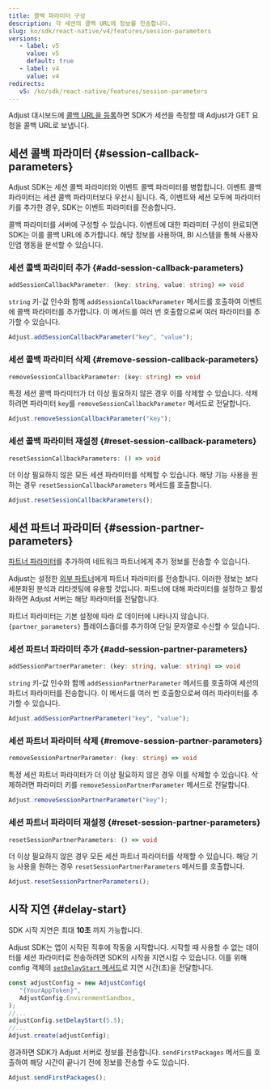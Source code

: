 ```yaml
---
title: 콜백 파라미터 구성
description: 각 세션의 콜백 URL에 정보를 전송합니다.
slug: ko/sdk/react-native/v4/features/session-parameters
versions:
   - label: v5
     value: v5
     default: true
   - label: v4
     value: v4
redirects:
   v5: /ko/sdk/react-native/features/session-parameters
---
```


Adjust 대시보드에 [콜백 URL을 등록](https://help.adjust.com/ko/article/recommended-placeholders-callbacks)하면 SDK가 세션을 측정할 때 Adjust가 GET 요청을 콜백 URL로 보냅니다.

## 세션 콜백 파라미터 \{\#session\-callback\-parameters\}

<Callout type="note">

Adjust SDK는 세션 콜백 파라미터와 이벤트 콜백 파라미터를 병합합니다. 이벤트 콜백 파라미터는 세션 콜백 파라미터보다 우선시 됩니다. 즉, 이벤트와 세션 모두에 파라미터 키를 추가한 경우, SDK는 이벤트 파라미터를 전송합니다.

</Callout>

콜백 파라미터를 서버에 구성할 수 있습니다. 이벤트에 대한 파라미터 구성이 완료되면 SDK는 이를 콜백 URL에 추가합니다. 해당 정보를 사용하여, BI 시스템을 통해 사용자 인앱 행동을 분석할 수 있습니다.

### 세션 콜백 파라미터 추가 {#add-session-callback-parameters}

<CodeBlock title="메서드 서명">

```ts
addSessionCallbackParameter: (key: string, value: string) => void
```

</CodeBlock>

`string` 키\-값 인수와 함께 `addSessionCallbackParameter` 메서드를 호출하여 이벤트에 콜백 파라미터를 추가합니다. 이 메서드를 여러 번 호출함으로써 여러 파라미터를 추가할 수 있습니다.

```jsx
Adjust.addSessionCallbackParameter("key", "value");
```

### 세션 콜백 파라미터 삭제 {#remove-session-callback-parameters}

<CodeBlock title="메서드 서명">

```ts
removeSessionCallbackParameter: (key: string) => void
```

</CodeBlock>

특정 세션 콜백 파라미터가 더 이상 필요하지 않은 경우 이를 삭제할 수 있습니다. 삭제하려면 파라미터 `key`를 `removeSessionCallbackParameter` 메서드로 전달합니다.

```jsx
Adjust.removeSessionCallbackParameter("key");
```

### 세션 콜백 파라미터 재설정 {#reset-session-callback-parameters}

<CodeBlock title="메서드 서명">

```ts
resetSessionCallbackParameters: () => void
```

</CodeBlock>

더 이상 필요하지 않은 모든 세션 파라미터를 삭제할 수 있습니다. 해당 기능 사용을 원하는 경우 `resetSessionCallbackParameters` 메서드를 호출합니다.

```jsx
Adjust.resetSessionCallbackParameters();
```

## 세션 파트너 파라미터 \{\#session\-partner\-parameters\}

[파트너 파라미터](https://help.adjust.com/ko/article/data-sharing-ad-network#map-parameters)를 추가하여 네트워크 파트너에게 추가 정보를 전송할 수 있습니다.

Adjust는 설정한 [외부 파트너](https://help.adjust.com/ko/article/integrated-partners)에게 파트너 파라미터를 전송합니다. 이러한 정보는 보다 세분화된 분석과 리타겟팅에 유용할 것입니다. 파트너에 대해 파라미터를 설정하고 활성화하면 Adjust 서버는 해당 파라미터를 전달합니다.

<Callout type="note">

파트너 파라미터는 기본 설정에 따라 로 데이터에 나타나지 않습니다. `{partner_parameters}` 플레이스홀더를 추가하여 단일 문자열로 수신할 수 있습니다.

</Callout>

### 세션 파트너 파라미터 추가 {#add-session-partner-parameters}

<CodeBlock title="메서드 서명">

```ts
addSessionPartnerParameter: (key: string, value: string) => void
```

</CodeBlock>

`string` 키\-값 인수와 함께 `addSessionPartnerParameter` 메서드를 호출하여 세션의 파트너 파라미터를 전송합니다. 이 메서드를 여러 번 호출함으로써 여러 파라미터를 추가할 수 있습니다.

```jsx
Adjust.addSessionPartnerParameter("key", "value");
```

### 세션 파트너 파라미터 삭제 {#remove-session-partner-parameters}

<CodeBlock title="메서드 서명">

```ts
removeSessionPartnerParameter: (key: string) => void
```

</CodeBlock>

특정 세션 파트너 파라미터가 더 이상 필요하지 않은 경우 이를 삭제할 수 있습니다. 삭제하려면 파라미터 키를 `removeSessionPartnerParameter` 메서드로 전달합니다.

```jsx
Adjust.removeSessionPartnerParameter("key");
```

### 세션 파트너 파라미터 재설정 {#reset-session-partner-parameters}

<CodeBlock title="메서드 서명">

```ts
resetSessionPartnerParameters: () => void
```

</CodeBlock>

더 이상 필요하지 않은 경우 모든 세션 파트너 파라미터를 삭제할 수 있습니다. 해당 기능 사용을 원하는 경우 `resetSessionPartnerParameters` 메서드를 호출합니다.

```jsx
Adjust.resetSessionPartnerParameters();
```

## 시작 지연 \{\#delay\-start\}

<Callout type="note">

SDK 시작 지연은 최대 **10초** 까지 가능합니다.

</Callout>

Adjust SDK는 앱이 시작된 직후에 작동을 시작합니다. 시작할 때 사용할 수 없는 데이터를 세션 파라미터로 전송하려면 SDK의 시작을 지연시킬 수 있습니다. 이를 위해 config 객체의 [`setDelayStart` 메서드](/ko/sdk/react-native/configuration#delay-the-start-of-the-sdk)로 지연 시간\(초\)을 전달합니다.

```jsx
const adjustConfig = new AdjustConfig(
   "{YourAppToken}",
   AdjustConfig.EnvironmentSandbox,
);
//...
adjustConfig.setDelayStart(5.5);
//...
Adjust.create(adjustConfig);
```

경과하면 SDK가 Adjust 서버로 정보를 전송합니다. `sendFirstPackages` 메서드를 호출하여 해당 시간이 끝나기 전에 정보를 전송할 수도 있습니다.

```jsx
Adjust.sendFirstPackages();
```

